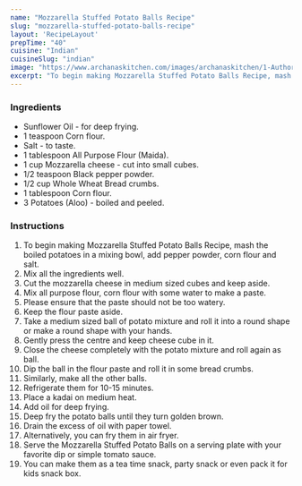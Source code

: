 ---
name: "Mozzarella Stuffed Potato Balls Recipe"
slug: "mozzarella-stuffed-potato-balls-recipe"
layout: 'RecipeLayout'
prepTime: "40"
cuisine: "Indian"
cuisineSlug: "indian"
image: "https://www.archanaskitchen.com/images/archanaskitchen/1-Author/Priya__Sures/Mozzarella_Stuffed_Potato_Balls.jpg"
excerpt: "To begin making Mozzarella Stuffed Potato Balls Recipe, mash the boiled potatoes in a mixing bowl, add pepper powder, corn flour and salt"
---

### Ingredients

- Sunflower Oil - for deep frying.
- 1 teaspoon Corn flour.
- Salt - to taste.
- 1 tablespoon All Purpose Flour (Maida).
- 1 cup Mozzarella cheese - cut into small cubes.
- 1/2 teaspoon Black pepper powder.
- 1/2 cup Whole Wheat Bread crumbs.
- 1 tablespoon Corn flour.
- 3 Potatoes (Aloo) - boiled and peeled.

### Instructions

1. To begin making Mozzarella Stuffed Potato Balls Recipe, mash the boiled potatoes in a mixing bowl, add pepper powder, corn flour and salt.
1. Mix all the ingredients well.
1. Cut the mozzarella cheese in medium sized cubes and keep aside.
1. Mix all purpose flour, corn flour with some water to make a paste.
1. Please ensure that the paste should not be too watery.
1. Keep the flour paste aside.
1. Take a medium sized ball of potato mixture and roll it into a round shape or make a round shape with your hands.
1. Gently press the centre and keep cheese cube in it.
1. Close the cheese completely with the potato mixture and roll again as ball.
1. Dip the ball in the flour paste and roll it in some bread crumbs.
1. Similarly, make all the other balls.
1. Refrigerate them for 10-15 minutes.
1. Place a kadai on medium heat.
1. Add oil for deep frying.
1. Deep fry the potato balls until they turn golden brown.
1. Drain the excess of oil with paper towel.
1. Alternatively, you can fry them in air fryer.
1. Serve the Mozzarella Stuffed Potato Balls on a serving plate with your favorite dip or simple tomato sauce.
1. You can make them as a tea time snack, party snack or even pack it for kids snack box.
